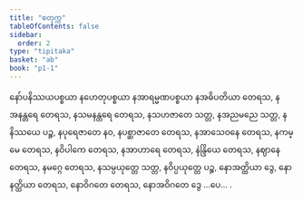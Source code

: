 ```yaml
---
title: "စတုက္က"
tableOfContents: false
sidebar:
  order: 2
type: "tipitaka"
basket: "ab"
book: "p1-1"
---
```



<DynamicBreadcrumb />

<Paragraph number="1209" book="p1-1">
နော်ပနိဿယပစ္စယာ နဟေတုပစ္စယာ နအာရမ္မဏပစ္စယာ နအဓိပတိယာ တေရသ, နအနန္တရေ တေရသ, နသမနန္တရေ တေရသ, နသဟဇာတေ သတ္တ, နအညမညေ သတ္တ, နနိဿယေ ပဉ္စ, နပုရေဇာတေ နဝ, နပစ္ဆာဇာတေ တေရသ, နအာသေဝနေ တေရသ, နကမ္မေ တေရသ, နဝိပါကေ တေရသ, နအာဟာရေ တေရသ, နဲန္ဒြိယေ တေရသ, နဈာနေ တေရသ, နမဂ္ဂေ တေရသ, နသမ္ပယုတ္တေ သတ္တ, နဝိပ္ပယုတ္တေ ပဉ္စ, နောအတ္ထိယာ ဒွေ, နောနတ္ထိယာ တေရသ, နောဝိဂတေ တေရသ, နောအဝိဂတေ ဒွေ …ပေ… .
</Paragraph>